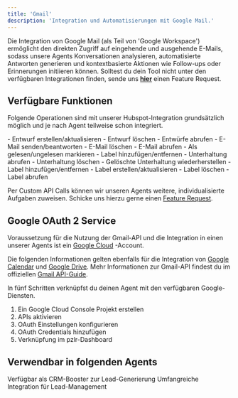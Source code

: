 ```yaml
---
title: 'Gmail'
description: 'Integration und Automatisierungen mit Google Mail.'
---
```


Die Integration von Google Mail (als Teil von 'Google Workspace') ermöglicht den direkten Zugriff auf eingehende und ausgehende E-Mails, sodass unsere Agents Konversationen analysieren, automatisierte Antworten generieren und kontextbasierte Aktionen wie Follow-ups oder Erinnerungen initiieren können.
<Info>Solltest du dein Tool nicht unter den verfügbaren Integrationen finden, sende uns <a href="mailto:support@pzlr.ai">**hier**</a> einen Feature Request.</Info>

## Verfügbare Funktionen

Folgende Operationen sind mit unserer Hubspot-Integration grundsätzlich möglich und je nach Agent teilweise schon integriert.

<AccordionGroup>

  <Accordion title="Entwurf">
    - Entwurf erstellen/aktualisieren
    - Entwurf löschen
    - Entwürfe abrufen
  </Accordion>

  <Accordion title="E-Mail">
    - E-Mail senden/beantworten
    - E-Mail löschen
    - E-Mail abrufen
    - Als gelesen/ungelesen markieren
    - Label hinzufügen/entfernen
  </Accordion>

  <Accordion title="Unterhaltung">
    - Unterhaltung abrufen
    - Unterhaltung löschen
    - Gelöschte Unterhaltung wiederherstellen
    - Label hinzufügen/entfernen
  </Accordion>

  <Accordion title="Label">
    - Label erstellen/aktualisieren
    - Label löschen
    - Label abrufen
  </Accordion>

</AccordionGroup>

Per Custom API Calls können wir unseren Agents weitere, individualisierte Aufgaben zuweisen. Schicke uns hierzu gerne einen <a href="mailto:support@pzlr.ai">Feature Request</a>.

## Google OAuth 2 Service

Voraussetzung für die Nutzung der Gmail-API und die Integration in einen unserer Agents ist ein [Google Cloud](https://cloud.google.com/?hl=de) -Account.

<Note>Die folgenden Informationen gelten ebenfalls für die Integration von [Google Calendar](/integrationen/google-calendar) und [Google Drive](/integrationen/google-drive). Mehr Informationen zur Gmail-API findest du im offiziellen [Gmail API-Guide](https://developers.google.com/workspace/gmail/api/guides?hl=de).</Note>

In fünf Schritten verknüpfst du deinen Agent mit den verfügbaren Google-Diensten.

1. Ein Google Cloud Console Projekt erstellen
2. APIs aktivieren
3. OAuth Einstellungen konfigurieren
4. OAuth Credentials hinzufügen
5. Verknüpfung im pzlr-Dashboard




## Verwendbar in folgenden Agents

<CardGroup cols={2}>
  <Card title="RAG-Agent" href="/upgrades/booster#crm-integration">
    Verfügbar als CRM-Booster zur Lead-Generierung
  </Card>
  <Card title="Sales-Agent" href="/sales-agent/comingsoon">
    Umfangreiche Integration für Lead-Management
  </Card>
  
</CardGroup>